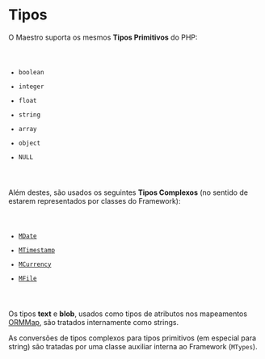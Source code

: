 <text xml:space="preserve">
= Tipos =
O Maestro suporta os mesmos '''Tipos Primitivos''' do PHP:
<code>
* boolean
* integer
* float
* string
* array
* object
* NULL
</code>
Além destes, são usados os seguintes '''Tipos Complexos''' (no sentido de estarem representados por classes do Framework):
<code>
* [[>guia/model/date|MDate]]
* [[>guia/model/date|MTimestamp]]
* [[>guia/model/data|MCurrency]]
* [[>guia/model/file|MFile]]
</code>
Os tipos '''text''' e '''blob''', usados como tipos de atributos nos mapeamentos [[>guia/model/ormmap|ORMMap]], são tratados internamente como strings.

As conversões de tipos complexos para tipos primitivos (em especial para string) são tratadas por uma classe auxiliar interna ao Framework (<code>MTypes</code>).

</text>